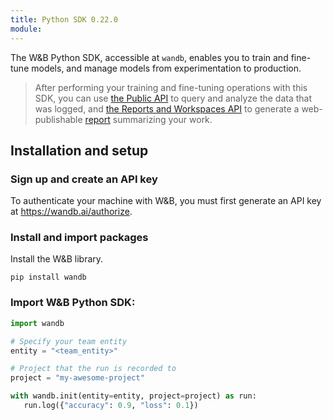 ```yaml
---
title: Python SDK 0.22.0
module:
---
```

The W&B Python SDK, accessible at `wandb`, enables you to train and fine-tune models, and manage models from experimentation to production. 

> After performing your training and fine-tuning operations with this SDK, you can use [the Public API](/models/ref/python/public-api) to query and analyze the data that was logged, and [the Reports and Workspaces API](/models/ref/wandb_workspaces) to generate a web-publishable [report](/models/reports/) summarizing your work.

## Installation and setup

### Sign up and create an API key

To authenticate your machine with W&B, you must first generate an API key at https://wandb.ai/authorize.

### Install and import packages

Install the W&B library.

```
pip install wandb
```

### Import W&B Python SDK:

```python
import wandb

# Specify your team entity
entity = "<team_entity>"

# Project that the run is recorded to
project = "my-awesome-project"

with wandb.init(entity=entity, project=project) as run:
   run.log({"accuracy": 0.9, "loss": 0.1})
````
